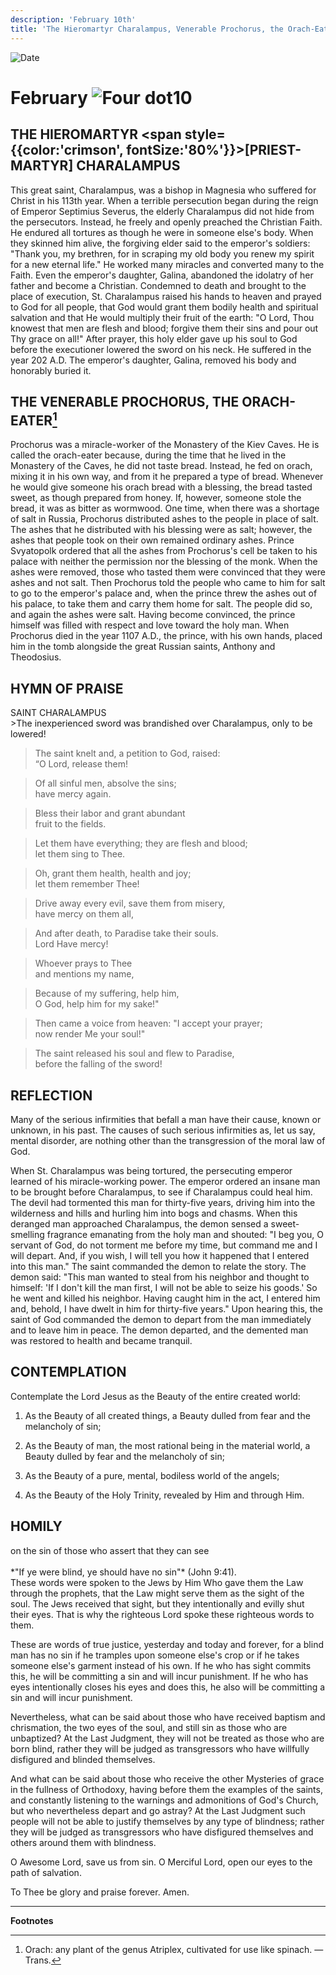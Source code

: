 ```yaml
---
description: 'February 10th'
title: 'The Hieromartyr Charalampus, Venerable Prochorus, the Orach-Eater'
---
```


<CustomPaginator />
<RunningHead />

<Image src="/title-imprint.png" height={68} width={50} alt="Date" className="title-imprint"/>

# <div id="date">February <Image className="four-dot" src="/four-dot.png" height={15} width={15} alt="Four dot" />10</div>

## THE HIEROMARTYR <span style={{color:'crimson', fontSize:'80%'}}>[PRIEST-MARTYR]</span> CHARALAMPUS

This great saint, Charalampus, was a bishop in Magnesia who suffered for Christ in his 113th year. When a terrible persecution began during the reign of Emperor Septimius Severus, the elderly Charalampus did not hide from the persecutors. Instead, he freely and openly preached the Christian Faith. He endured all tortures as though he were in someone else's body. When they skinned him alive, the forgiving elder said to the emperor's soldiers: "Thank you, my brethren, for in scraping my old body you renew my spirit for a new eternal life." He worked many miracles and converted many to the Faith. Even the emperor's daughter, Galina, abandoned the idolatry of her father and become a Christian. Condemned to death and brought to the place of execution, St. Charalampus raised his hands to heaven and prayed to God for all people, that God would grant them bodily health and spiritual salvation and that He would multiply their fruit of the earth: "O Lord, Thou knowest that men are flesh and blood; forgive them their sins and pour out Thy grace on all!" After prayer, this holy elder gave up his soul to God before the executioner lowered the sword on his neck. He suffered in the year 202 A.D. The emperor's daughter, Galina, removed his body and honorably buried it.

## THE VENERABLE PROCHORUS, THE ORACH-EATER[^1]

Prochorus was a miracle-worker of the Monastery of the Kiev Caves. He is called the orach-eater because, during the time that he lived in the Monastery of the Caves, he did not taste bread. Instead, he fed on orach, mixing it in his own way, and from it he prepared a type of bread. Whenever he would give someone his orach bread with a blessing, the bread tasted sweet, as though prepared from honey. If, however, someone stole the bread, it was as bitter as wormwood. One time, when there was a shortage of salt in Russia, Prochorus distributed ashes to the people in place of salt. The ashes that he distributed with his blessing were as salt; however, the ashes that people took on their own remained ordinary ashes. Prince Svyatopolk ordered that all the ashes from Prochorus's cell be taken to his palace with neither the permission nor the blessing of the monk. When the ashes were removed, those who tasted them were convinced that they were ashes and not salt. Then Prochorus told the people who came to him for salt to go to the emperor's palace and, when the prince threw the ashes out of his palace, to take them and carry them home for salt. The people did so, and again the ashes were salt. Having become convinced, the prince himself was filled with respect and love toward the holy man. When Prochorus died in the year 1107 A.D., the prince, with his own hands, placed him in the tomb alongside the great Russian saints, Anthony and Theodosius.


## HYMN OF PRAISE
<div style={{textAlign:'center', color:'crimson', fontWeight:'bold'}}>
SAINT CHARALAMPUS
</div>
>The inexperienced sword was brandished over Charalampus,  
only to be lowered!  

>The saint knelt and, a petition to God, raised:  
“O Lord, release them!  

>Of all sinful men, absolve the sins;  
have mercy again.  

>Bless their labor and grant abundant  
fruit to the fields.  

>Let them have everything; they are flesh and blood;  
let them sing to Thee.  

>Oh, grant them health, health and joy;  
let them remember Thee!  

>Drive away every evil, save them from misery,  
have mercy on them all,  

>And after death, to Paradise take their souls.  
Lord Have mercy!  

>Whoever prays to Thee  
and mentions my name,  

>Because of my suffering, help him,  
O God, help him for my sake!"  

>Then came a voice from heaven: "I accept your prayer;  
now render Me your soul!"  

>The saint released his soul and flew to Paradise,  
before the falling of the sword!  


## REFLECTION

Many of the serious infirmities that befall a man have their cause, known or unknown, in his past. The causes of such serious infirmities as, let us say, mental disorder, are nothing other than the transgression of the moral law of God.

When St. Charalampus was being tortured, the persecuting emperor learned of his miracle-working power. The emperor ordered an insane man to be brought before Charalampus, to see if Charalampus could heal him. The devil had tormented this man for thirty-five years, driving him into the wilderness and hills and hurling him into bogs and chasms. When this deranged man approached Charalampus, the demon sensed a sweet-smelling fragrance emanating from the holy man and shouted: "I beg you, O servant of God, do not torment me before my time, but command me and I will depart. And, if you wish, I will tell you how it happened that I entered into this man." The saint commanded the demon to relate the story. The demon said: "This man wanted to steal from his neighbor and thought to himself: 'If I don't kill the man first, I will not be able to seize his goods.' So he went and killed his neighbor. Having caught him in the act, I entered him and, behold, I have dwelt in him for thirty-five years." Upon hearing this, the saint of God commanded the demon to depart from the man immediately and to leave him in peace. The demon departed, and the demented man was restored to health and became tranquil.


## CONTEMPLATION

Contemplate the Lord Jesus as the Beauty of the entire created world:

1. As the Beauty of all created things, a Beauty dulled from fear and the melancholy of sin;

2. As the Beauty of man, the most rational being in the material world, a Beauty dulled by fear and the melancholy of sin;

3. As the Beauty of a pure, mental, bodiless world of the angels;

4. As the Beauty of the Holy Trinity, revealed by Him and through Him.


## HOMILY
<div style={{textAlign:'center', color:'crimson', fontWeight:'bold'}}>
on the sin of those who assert that they can see
</div><br /><div style={{textAlign:'right'}}>
*"If ye were blind, ye should have no sin"* (John 9:41).
</div>
These words were spoken to the Jews by Him Who gave them the Law through the prophets, that the Law might serve them as the sight of the soul. The Jews received that sight, but they intentionally and evilly shut their eyes. That is why the righteous Lord spoke these righteous words to them.

These are words of true justice, yesterday and today and forever, for a blind man has no sin if he tramples upon someone else's crop or if he takes someone else's garment instead of his own. If he who has sight commits this, he will be committing a sin and will incur punishment. If he who has eyes intentionally closes his eyes and does this, he also will be committing a sin and will incur punishment.

Nevertheless, what can be said about those who have received baptism and chrismation, the two eyes of the soul, and still sin as those who are unbaptized? At the Last Judgment, they will not be treated as those who are born blind, rather they will be judged as transgressors who have willfully disfigured and blinded themselves.

And what can be said about those who receive the other Mysteries of grace in the fullness of Orthodoxy, having before them the examples of the saints, and constantly listening to the warnings and admonitions of God's Church, but who nevertheless depart and go astray? At the Last Judgment such people will not be able to justify themselves by any type of blindness; rather they will be judged as transgressors who have disfigured themselves and others around them with blindness.

O Awesome Lord, save us from sin. O Merciful Lord, open our eyes to the path of salvation.

To Thee be glory and praise forever. Amen.

---

**Footnotes**
[^1]: Orach: any plant of the genus Atriplex, cultivated for use like spinach. —Trans.